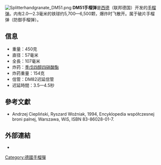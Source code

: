 {{NoteTA
|G1=Military
|G2=長度單位
|G3=Firearms
}}
[[Image:Splitterhandgranate_DM51.png|thumb]]
'''DM51手榴弹'''是[[西德|西德]]（联邦德国）开发的[[手榴弹|手榴弹]]。内有2.0—2.3毫米的铁球约5,700—6,500颗，爆炸时飞散开。属于破片手榴弹（防御手榴弹）。

== 信息 ==
* 重量：450克
* 直径：57毫米
* 全長：107毫米
* 炸药：[[季戊四醇四硝酸酯|季戊四醇四硝酸酯]]
* 炸药重量：154克
* 信管：DM82迟延信管
* 迟延時間：3.5—4.5秒

== 參考文獻 ==
* Andrzej Ciepliński, Ryszard Woźniak, 1994, Encyklopedia współczesnej broni palnej, Warszawa, WiS, ISBN 83-86028-01-7.

== 外部連結 ==
* {{YouTube|sDwwcep_zfQ|DM51 Handgranate Part 3/4 Lehnin 2006 Stab StOKdo Berlin BW}}

{{Commonscat|DM51}}

{{weapon-stub}}
{{德國聯邦國防軍單兵武器及彈藥}}

[[Category:德國手榴彈|Category:德國手榴彈]]